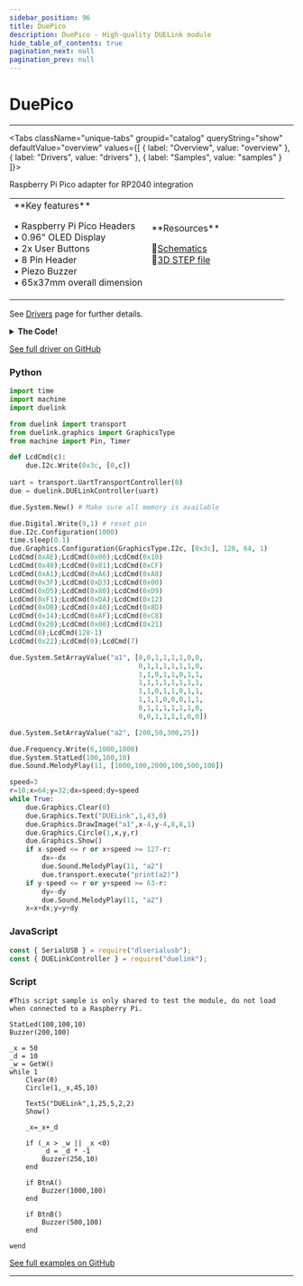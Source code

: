 ```yaml
---
sidebar_position: 96
title: DuePico
description: DuePico - High-quality DUELink module
hide_table_of_contents: true
pagination_next: null
pagination_prev: null
---
```



# DuePico

<ImageSection 
  product="adduepico-b"
  tagline="High-quality DUELink module"
/>

---

<Tabs className="unique-tabs" groupid="catalog" queryString="show" defaultValue="overview"
  values={[
    {
        label: "Overview",
        value: "overview"
    },
    {
        label: "Drivers",
        value: "drivers"
    },
    {
        label: "Samples",
        value: "samples"
    }
]}>

<TabItem value="overview">

Raspberry Pi Pico adapter for RP2040 integration

<table><td width='50%'>
**Key features**

• Raspberry Pi Pico Headers<br/>
• 0.96" OLED Display<br/>
• 2x User Buttons<br/>
• 8 Pin Header<br/>
• Piezo Buzzer<br/>
• 65x37mm overall dimension<br/>

</td><td width='50%'>
**Resources**
 
📄<a href="/sch/gdl-adduepico-b.pdf" download>Schematics</a><br/>
🔩<a href="/3d/gdl-adduepico-b.step" download>3D STEP file</a><br/>
</td></table>

</TabItem>

<TabItem value="drivers">

See [Drivers](/docs/engine/drivers) page for further details.

<details>
<summary><strong>The Code!</strong></summary>

**DuePico Driver**

```batch
##### DuePico Driver #####

fn DVer()
    return 1.0
fend

Dim b1[2]

fn LcdCmd(c)
	b1[0] = 0
	b1[1] = c
    I2cWr(0x3c,b1,[])
fend

fn Init()
    BtnEn(BtnPin('A'), 1) # Btn A
    BtnEn(BtnPin('B'), 1) # Btn B

    DWrite(9,0) # reset pin
    DWrite(9,1) 
    Wait(10)

    # config I2C bus with 400Kz
    I2cCfg(400)
    Wait(20)
    GfxCfg(1,{0x3C},128,64, 1)
    
    LcdCmd(0xAE):LcdCmd(0x00):LcdCmd(0x10)
    LcdCmd(0x40):LcdCmd(0x81):LcdCmd(0xCF)
    LcdCmd(0xA1):LcdCmd(0xA6):LcdCmd(0xA8)
    LcdCmd(0x3F):LcdCmd(0xD3):LcdCmd(0x00)
    LcdCmd(0xD5):LcdCmd(0x80):LcdCmd(0xD9)
    LcdCmd(0xF1):LcdCmd(0xDA):LcdCmd(0x12)
    LcdCmd(0xDB):LcdCmd(0x40):LcdCmd(0x8D)
    LcdCmd(0x14):LcdCmd(0xAF):LcdCmd(0xC8)
    LcdCmd(0x20):LcdCmd(0x00):LcdCmd(0x21)
    LcdCmd(0):LcdCmd(128-1)
    LcdCmd(0x22):LcdCmd(0):LcdCmd(7)

    Clear(0)
    TextS("DUELink",1,25,25,2,3)
    Show()
fend

fn BtnPin(a)
    if a = 'A'
        return 20
    end
    if a = 'B'
        return 7
    end
    while 1
        PrintLn("ERROR!!")
        Wait(200)
    wend
fend

fn IsColor()
    return 0
fend

fn GetW()
    return 128
fend

fn GetH()
    return 64
fend

fn BtnA()
    if BtnDown(BtnPin('A')) 
        Return 1
    else
        Return 0
    end
fend

fn BtnB()
    if BtnDown(BtnPin('B'))
        Return 1
    else
        Return 0
    end
fend

fn Buzzer(f,d)
    Freq(11, f, d,0.5)
fend

Init()

#########################
```

</details>

[See full driver on GitHub](https://github.com/ghi-electronics/duelink-website/tree/main/static/code/drivers)

</TabItem>

<TabItem value="samples">

### Python

```python
import time
import machine
import duelink

from duelink import transport
from duelink.graphics import GraphicsType
from machine import Pin, Timer

def LcdCmd(c):
    due.I2c.Write(0x3c, [0,c])
    
uart = transport.UartTransportController(0)
due = duelink.DUELinkController(uart)

due.System.New() # Make sure all memory is available

due.Digital.Write(9,1) # reset pin
due.I2c.Configuration(1000)
time.sleep(0.1)
due.Graphics.Configuration(GraphicsType.I2c, [0x3c], 128, 64, 1)
LcdCmd(0xAE);LcdCmd(0x00);LcdCmd(0x10)
LcdCmd(0x40);LcdCmd(0x81);LcdCmd(0xCF)
LcdCmd(0xA1);LcdCmd(0xA6);LcdCmd(0xA8)
LcdCmd(0x3F);LcdCmd(0xD3);LcdCmd(0x00)
LcdCmd(0xD5);LcdCmd(0x80);LcdCmd(0xD9)
LcdCmd(0xF1);LcdCmd(0xDA);LcdCmd(0x12)
LcdCmd(0xDB);LcdCmd(0x40);LcdCmd(0x8D)
LcdCmd(0x14);LcdCmd(0xAF);LcdCmd(0xC8)
LcdCmd(0x20);LcdCmd(0x00);LcdCmd(0x21)
LcdCmd(0);LcdCmd(128-1)
LcdCmd(0x22);LcdCmd(0);LcdCmd(7)

due.System.SetArrayValue("a1", [0,0,1,1,1,1,0,0,
                                0,1,1,1,1,1,1,0,
                                1,1,0,1,1,0,1,1,
                                1,1,1,1,1,1,1,1,
                                1,1,0,1,1,0,1,1,
                                1,1,1,0,0,0,1,1,
                                0,1,1,1,1,1,1,0,
                                0,0,1,1,1,1,0,0])

due.System.SetArrayValue("a2", [200,50,300,25])

due.Frequency.Write(6,1000,1000)
due.System.StatLed(100,100,10)
due.Sound.MelodyPlay(11, [1000,100,2000,100,500,100])

speed=3
r=10;x=64;y=32;dx=speed;dy=speed
while True:
    due.Graphics.Clear(0)
    due.Graphics.Text("DUELink",1,43,0)
    due.Graphics.DrawImage("a1",x-4,y-4,8,8,1)
    due.Graphics.Circle(1,x,y,r)
    due.Graphics.Show()
    if x-speed <= r or x+speed >= 127-r:
        dx=-dx
        due.Sound.MelodyPlay(11, "a2")
        due.transport.execute("print(a2)")
    if y-speed <= r or y+speed >= 63-r:
        dy=-dy
        due.Sound.MelodyPlay(11, "a2")
    x=x+dx;y=y+dy
```

### JavaScript

```javascript
const { SerialUSB } = require("dlserialusb");
const { DUELinkController } = require("duelink");
```

### Script

```batch
#This script sample is only shared to test the module, do not load when connected to a Raspberry Pi.  

StatLed(100,100,10)
Buzzer(200,100)

_x = 50
_d = 10
_w = GetW()
while 1
    Clear(0)
    Circle(1,_x,45,10)
    
    TextS("DUELink",1,25,5,2,2)
    Show()
    
    _x=_x+_d

    if (_x > _w || _x <0)
        _d = _d * -1 
        Buzzer(256,10)
    end
    
    if BtnA()
        Buzzer(1000,100)
    end
    
    if BtnB()
        Buzzer(500,100)
    end

wend
```

[See full examples on GitHub](https://github.com/ghi-electronics/duelink-website/tree/main/static/code/samples)

</TabItem>

</Tabs>

---

<OrderSection
    product="DUELink DuePico"
    partnumber="GDL-ADDUEPICO-B"
    price="$0.00"
/>
